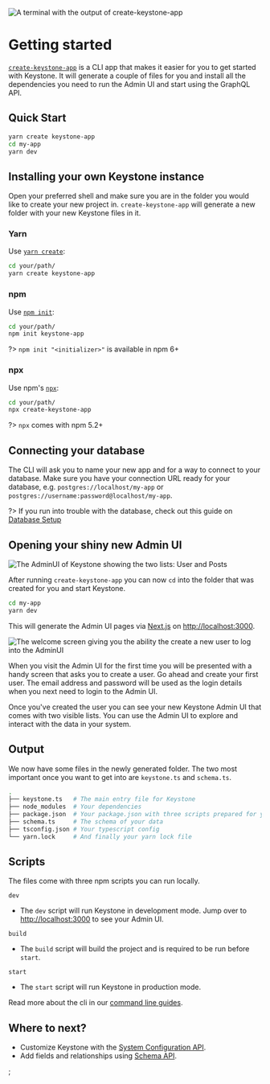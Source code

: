 
![A terminal with the output of create-keystone-app](/assets/tutorials/getting-started/cover.svg)

# Getting started

[`create-keystone-app`](https://github.com/keystonejs/create-keystone-app) is a CLI app that makes it easier for you to get started with Keystone.
It will generate a couple of files for you and install all the dependencies you need to run the Admin UI and start using the GraphQL API.

## Quick Start

```sh
yarn create keystone-app
cd my-app
yarn dev
```

## Installing your own Keystone instance

Open your preferred shell and make sure you are in the folder you would like to create your new project in.
`create-keystone-app` will generate a new folder with your new Keystone files in it.

### Yarn

Use [`yarn create`](https://classic.yarnpkg.com/en/docs/cli/create/):

```sh
cd your/path/
yarn create keystone-app
```

### npm

Use [`npm init`](https://docs.npmjs.com/cli/v7/commands/npm-init):

```sh
cd your/path/
npm init keystone-app
```

?> `npm init "<initializer>"` is available in npm 6+

### npx

Use npm's [`npx`](https://docs.npmjs.com/cli/v7/commands/npx):

```sh
cd your/path/
npx create-keystone-app
```

?> `npx` comes with npm 5.2+

## Connecting your database

The CLI will ask you to name your new app and for a way to connect to your database.
Make sure you have your connection URL ready for your database, e.g. `postgres://localhost/my-app` or `postgres://username:password@localhost/my-app`.

?> If you run into trouble with the database, check out this guide on [Database Setup](https://www.keystonejs.com/quick-start/adapters)

## Opening your shiny new Admin UI

![The AdminUI of Keystone showing the two lists: User and Posts](/assets/tutorials/getting-started/adminui.png)

After running `create-keystone-app` you can now `cd` into the folder that was created for you and start Keystone.

```sh
cd my-app
yarn dev
```

This will generate the Admin UI pages via [Next.js](https://nextjs.org/) on [http://localhost:3000](http://localhost:3000).

![The welcome screen giving you the ability the create a new user to log into the AdminUI](/assets/tutorials/getting-started/welcome-screen.png)

When you visit the Admin UI for the first time you will be presented with a handy screen that asks you to create a user.
Go ahead and create your first user.
The email address and password will be used as the login details when you next need to login to the Admin UI.

Once you've created the user you can see your new Keystone Admin UI that comes with two visible lists.
You can use the Admin UI to explore and interact with the data in your system.

## Output

We now have some files in the newly generated folder. The two most important once you want to get into are `keystone.ts` and `schema.ts`.

```sh
.
├── keystone.ts   # The main entry file for Keystone
├── node_modules  # Your dependencies
├── package.json  # Your package.json with three scripts prepared for you
├── schema.ts     # The schema of your data
├── tsconfig.json # Your typescript config
└── yarn.lock     # And finally your yarn lock file
```

## Scripts

The files come with three npm scripts you can run locally.

`dev`

- The `dev` script will run Keystone in development mode.
  Jump over to [http://localhost:3000](http://localhost:3000) to see your Admin UI.

`build`

- The `build` script will build the project and is required to be run before `start`.

`start`

- The `start` script will run Keystone in production mode.

Read more about the cli in our [command line guides](/guides/cli).

## Where to next?

- Customize Keystone with the [System Configuration API](/apis/config).
- Add fields and relationships using [Schema API](/apis/schema).


;
